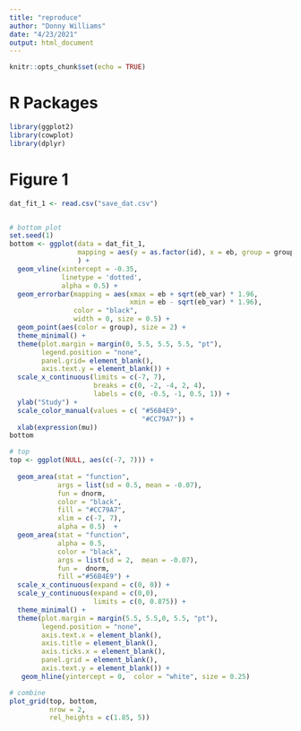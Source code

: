 ```yaml
---
title: "reproduce"
author: "Donny Williams"
date: "4/23/2021"
output: html_document
---
```


```r
knitr::opts_chunk$set(echo = TRUE)
```

# R Packages
```r
library(ggplot2)
library(cowplot)
library(dplyr)
```
# Figure 1

```r
dat_fit_1 <- read.csv("save_dat.csv")


# bottom plot
set.seed(1)
bottom <- ggplot(data = dat_fit_1,
                 mapping = aes(y = as.factor(id), x = eb, group = group)
                 ) +
  geom_vline(xintercept = -0.35, 
             linetype = 'dotted', 
             alpha = 0.5) +
  geom_errorbar(mapping = aes(xmax = eb + sqrt(eb_var) * 1.96,  
                              xmin = eb - sqrt(eb_var) * 1.96), 
                color = "black", 
                width = 0, size = 0.5) +
  geom_point(aes(color = group), size = 2) +
  theme_minimal() +
  theme(plot.margin = margin(0, 5.5, 5.5, 5.5, "pt"), 
        legend.position = "none", 
        panel.grid= element_blank(), 
        axis.text.y = element_blank()) +
  scale_x_continuous(limits = c(-7, 7), 
                     breaks = c(0, -2, -4, 2, 4), 
                     labels = c(0, -0.5, -1, 0.5, 1)) +
  ylab("Study") +
  scale_color_manual(values = c( "#56B4E9", 
                                 "#CC79A7")) +
  xlab(expression(mu))
bottom

# top
top <- ggplot(NULL, aes(c(-7, 7))) +
 
  geom_area(stat = "function", 
            args = list(sd = 0.5, mean = -0.07), 
            fun = dnorm, 
            color = "black",
            fill = "#CC79A7",
            xlim = c(-7, 7), 
            alpha = 0.5)  + 
  geom_area(stat = "function", 
            alpha = 0.5, 
            color = "black",
            args = list(sd = 2,  mean = -0.07),
            fun =  dnorm, 
            fill ="#56B4E9") +
  scale_x_continuous(expand = c(0, 0)) +
  scale_y_continuous(expand = c(0,0), 
                     limits = c(0, 0.875)) +
  theme_minimal() +
  theme(plot.margin = margin(5.5, 5.5,0, 5.5, "pt"), 
        legend.position = "none", 
        axis.text.x = element_blank(),
        axis.title = element_blank(), 
        axis.ticks.x = element_blank(),  
        panel.grid = element_blank(), 
        axis.text.y = element_blank()) +
   geom_hline(yintercept = 0,  color = "white", size = 0.25) 

# combine
plot_grid(top, bottom, 
          nrow = 2, 
          rel_heights = c(1.85, 5))
```